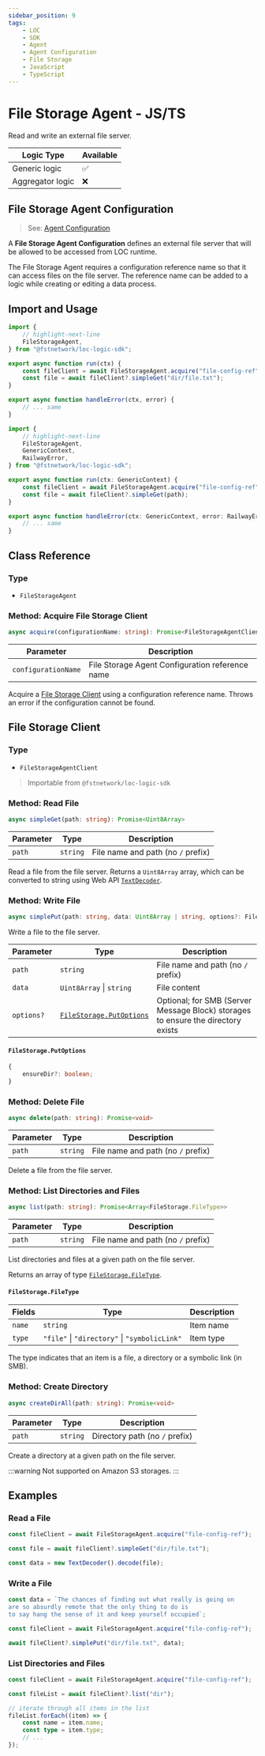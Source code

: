 ```yaml
---
sidebar_position: 9
tags:
    - LOC
    - SDK
    - Agent
    - Agent Configuration
    - File Storage
    - JavaScript
    - TypeScript
---
```


# File Storage Agent - JS/TS

Read and write an external file server.

| Logic Type       | Available |
| ---------------- | --------- |
| Generic logic    | ✅        |
| Aggregator logic | ❌        |

## File Storage Agent Configuration

> See: [Agent Configuration](/main/category/agent-configuration)

A **File Storage Agent Configuration** defines an external file server that will be allowed to be accessed from LOC runtime.

The File Storage Agent requires a configuration reference name so that it can access files on the file server. The reference name can be added to a logic while creating or editing a data process.

## Import and Usage


<Tabs>
  <TabItem value="js" label="JavaScript" default>

```javascript showLineNumbers
import {
    // highlight-next-line
    FileStorageAgent,
} from "@fstnetwork/loc-logic-sdk";

export async function run(ctx) {
    const fileClient = await FileStorageAgent.acquire("file-config-ref");
    const file = await fileClient?.simpleGet("dir/file.txt");
}

export async function handleError(ctx, error) {
    // ... same
}
```

  </TabItem>
  <TabItem value="ts" label="TypeScript">

```typescript showLineNumbers
import {
    // highlight-next-line
    FileStorageAgent,
    GenericContext,
    RailwayError,
} from "@fstnetwork/loc-logic-sdk";

export async function run(ctx: GenericContext) {
    const fileClient = await FileStorageAgent.acquire("file-config-ref");
    const file = await fileClient?.simpleGet(path);
}

export async function handleError(ctx: GenericContext, error: RailwayError) {
    // ... same
}
```

  </TabItem>
</Tabs>

## Class Reference

### Type

-   `FileStorageAgent`

### Method: Acquire File Storage Client

```typescript
async acquire(configurationName: string): Promise<FileStorageAgentClient>
```

| Parameter           | Description                                     |
| ------------------- | ----------------------------------------------- |
| `configurationName` | File Storage Agent Configuration reference name |

Acquire a [File Storage Client](#file-storage-client) using a configuration reference name. Throws an error if the configuration cannot be found.

## File Storage Client

### Type

-   `FileStorageAgentClient`

> Importable from `@fstnetwork/loc-logic-sdk`

### Method: Read File

```typescript
async simpleGet(path: string): Promise<Uint8Array>
```

| Parameter | Type     | Description                        |
| --------- | -------- | ---------------------------------- |
| `path`    | `string` | File name and path (no `/` prefix) |

Read a file from the file server. Returns a `Uint8Array` array, which can be converted to string using Web API [`TextDecoder`](https://developer.mozilla.org/en-US/docs/Web/API/TextDecoder).

### Method: Write File

```typescript
async simplePut(path: string, data: Uint8Array | string, options?: FileStorage.PutOptions): Promise<number>
```

Write a file to the file server.

| Parameter  | Type                                               | Description                                                                      |
| ---------- | -------------------------------------------------- | -------------------------------------------------------------------------------- |
| `path`     | `string`                                           | File name and path (no `/` prefix)                                               |
| `data`     | `Uint8Array` &#124; `string`                       | File content                                                                     |
| `options?` | [`FileStorage.PutOptions`](#filestorageputoptions) | Optional; for SMB (Server Message Block) storages to ensure the directory exists |

#### `FileStorage.PutOptions`

```typescript
{
    ensureDir?: boolean;
}
```

### Method: Delete File

```typescript
async delete(path: string): Promise<void>
```

| Parameter | Type     | Description                        |
| --------- | -------- | ---------------------------------- |
| `path`    | `string` | File name and path (no `/` prefix) |

Delete a file from the file server.

### Method: List Directories and Files

```typescript
async list(path: string): Promise<Array<FileStorage.FileType>>
```

| Parameter | Type     | Description                        |
| --------- | -------- | ---------------------------------- |
| `path`    | `string` | File name and path (no `/` prefix) |

List directories and files at a given path on the file server.

Returns an array of type [`FileStorage.FileType`](#filestoragefiletype).

#### `FileStorage.FileType`

| Fields | Type                                                  | Description |
| ------ | ----------------------------------------------------- | ----------- |
| `name` | `string`                                              | Item name   |
| `type` | `"file"` &#124; `"directory"` &#124; `"symbolicLink"` | Item type   |

The type indicates that an item is a file, a directory or a symbolic link (in SMB).

### Method: Create Directory

```typescript
async createDirAll(path: string): Promise<void>
```

| Parameter | Type     | Description                    |
| --------- | -------- | ------------------------------ |
| `path`    | `string` | Directory path (no `/` prefix) |

Create a directory at a given path on the file server.

:::warning
Not supported on Amazon S3 storages.
:::

## Examples

### Read a File

```typescript showLineNumbers
const fileClient = await FileStorageAgent.acquire("file-config-ref");

const file = await fileClient?.simpleGet("dir/file.txt");

const data = new TextDecoder().decode(file);
```

### Write a File

```typescript showLineNumbers
const data = `The chances of finding out what really is going on
are so absurdly remote that the only thing to do is
to say hang the sense of it and keep yourself occupied`;

const fileClient = await FileStorageAgent.acquire("file-config-ref");

await fileClient?.simplePut("dir/file.txt", data);
```

### List Directories and Files

```typescript showLineNumbers
const fileClient = await FileStorageAgent.acquire("file-config-ref");

const fileList = await fileClient?.list("dir");

// iterate through all items in the list
fileList.forEach((item) => {
    const name = item.name;
    const type = item.type;
    // ...
});
```
